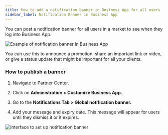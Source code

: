 ```yaml
---
title: How to add a notification banner in Business App for all users
sidebar_label: Notification Banner in Business App
---
```


You can post a notification banner for all users in a market to see when they log into Business App.

![Example of notification banner in Business App](./img/notification-banner/banner-example.png)

You can use this to announce a promotion, share an important link or video, or give a status update that might be important for all your clients.

### How to publish a banner

1) Navigate to Partner Center.

2) Click on **Administration > Customize Business App.**

3) Go to the **Notifications Tab > Global notification banner.**

4) Add your message and expiry date. This message will appear for users until they dismiss it or it expires.

![Interface to set up notification banner](./img/notification-banner/banner-interface.png)